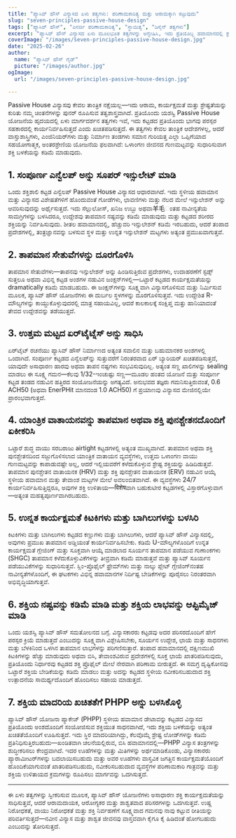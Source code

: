 ```yaml
---
title: "ಪ್ಯಾಸಿವ್ ಹೌಸ್ ವಿನ್ಯಾಸದ ಏಳು ತತ್ವಗಳು: ಪರಿಣಾಮಕಾರಿತ್ವ ಮತ್ತು ಆರಾಮಕ್ಕಾಗಿ ಕಟ್ಟುವುದು"
slug: "seven-principles-passive-house-design"
tags: ["ಪ್ಯಾಸಿವ್ ಹೌಸ್", "ಎನರ್ಜಿ ಪರಿಣಾಮಕಾರಿತ್ವ", "ಸ್ಥಾಯಿತ್ವ", "ಡಿಸೈನ್ ತತ್ವಗಳು"]
excerpt: "ಪ್ಯಾಸಿವ್ ಹೌಸ್ ವಿನ್ಯಾಸದ ಏಳು ಮೂಲಭೂತ ತತ್ವಗಳನ್ನು ಅನ್ವೇಷಿಸಿ, ಇದು ಪ್ರತಿಯೊಬ್ಬ ಹವಾಮಾನದಲ್ಲಿ ಶ್ರೇಷ್ಠ ಶಕ್ತಿ ಕಾರ್ಯಕ್ಷಮತೆ, ಅತ್ಯುತ್ತಮ ಒಳಾಂಗಣ ವಾಯು ಗುಣಮಟ್ಟ ಮತ್ತು ಶಾಶ್ವತ ಆರಾಮವನ್ನು ಖಾತರಿಪಡಿಸುತ್ತದೆ."
coverImage: "/images/seven-principles-passive-house-design.jpg"
date: "2025-02-26"
author:
  name: "ಪ್ಯಾಸಿವ್ ಹೌಸ್ ಗೈಡ್"
  picture: "/images/author.jpg"
ogImage:
  url: "/images/seven-principles-passive-house-design.jpg"

---
```

Passive House ವಿನ್ಯಾಸವು ಕೇವಲ ತಾಂತ್ರಿಕ ನಕ್ಷೆಯಲ್ಲ—ಇದು ಆರಾಮ, ಕಾರ್ಯಕ್ಷಮತೆ ಮತ್ತು ಶ್ರೇಷ್ಟತೆಯನ್ನು ಕುರಿತು ನಮ್ಮ ಚಿಂತನೆಗಳನ್ನು ಪುನರ್ ರೂಪಿಸುವ ತತ್ವಶಾಸ್ತ್ರವಾಗಿದೆ. ಪ್ರತಿಯೊಂದು ಯಶಸ್ವಿ Passive House ಯೋಜನೆಯ ಹೃದಯದಲ್ಲಿ ಏಳು ಮಾರ್ಗದರ್ಶನ ತತ್ವಗಳು ಇವೆ, ಇದು ಕಟ್ಟಡದ ಪ್ರತಿಯೊಂದು ಭಾಗವು ಪರಸ್ಪರ ಸಹಕಾರದಲ್ಲಿ ಕಾರ್ಯನಿರ್ವಹಿಸುತ್ತದೆ ಎಂದು ಖಚಿತಪಡಿಸುತ್ತದೆ. ಈ ತತ್ವಗಳು ಕೇವಲ ತಾಂತ್ರಿಕ ಆದೇಶಗಳಲ್ಲ, ಆದರೆ ವಾಸ್ತುಶಾಸ್ತ್ರಿಗಳು, ಎಂಜಿನಿಯರ್‌ಗಳು ಮತ್ತು ನಿರ್ಮಾಣ ತಂಡಗಳು ಸಮಾನ ಗುರಿಯತ್ತ ಎಲ್ಲಾ ಒಪ್ಪಿಗೆಯಾದ ಸಹಯೋಗಾತ್ಮಕ, ಅಂತರಶ್ರೇಣಿಯ ಯೋಜನೆಯ ಫಲವಾಗಿದೆ: ಒಳಾಂಗಣ ಜೀವನದ ಗುಣಮಟ್ಟವನ್ನು ಸುಧಾರಿಸುವಾಗ ಶಕ್ತಿ ಬಳಕೆಯನ್ನು ಕಡಿಮೆ ಮಾಡುವುದು.

## 1. ಸಂಪೂರ್ಣ ಎನ್ವೆಲಪ್ ಅನ್ನು ಸೂಪರ್ ಇನ್ಸುಲೇಟ್ ಮಾಡಿ

ಒಂದು ಶಕ್ತಿಶಾಲಿ ಕಟ್ಟಡ ಎನ್ವೆಲಪ್ Passive House ವಿನ್ಯಾಸದ ಆಧಾರವಾಗಿದೆ. ಇದು ಸ್ಥಳೀಯ ಹವಾಮಾನ ಮತ್ತು ವಿನ್ಯಾಸದ ವಿಶೇಷತೆಗಳಿಗೆ ಹೊಂದುವಂತೆ ಗೋಡೆಗಳು, ಛಾವಣಿಗಳು ಮತ್ತು ನೆಲದ ಮೇಲೆ ಇನ್ಸುಲೇಶನ್ ಅನ್ನು ಆವರಿಸುವುದನ್ನು ಅರ್ಥೈಸುತ್ತದೆ. ಇದು ಸೆಲ್ಲುಲೋಸ್, ಖನಿಜ ಉಬ್ಬು ಅಥವಾ羊毛ಂತಹ ನಾವೀನ್ಯತೆಯ ಸಾಮಗ್ರಿಗಳನ್ನು ಬಳಸಿದರೂ, ಉದ್ದೇಶವು ತಾಪಮಾನ ನಷ್ಟವನ್ನು ಕಡಿಮೆ ಮಾಡುವುದು ಮತ್ತು ಕಟ್ಟಡದ ಶರೀರದ ಶಕ್ತಿಯನ್ನು ನಿರ್ವಹಿಸುವುದು. ಶೀತಲ ಹವಾಮಾನದಲ್ಲಿ, ಹೆಚ್ಚುವರಿ ಇನ್ಸುಲೇಶನ್ ಕಡಿಮೆ ಇರಬಹುದು, ಆದರೆ ತಂಪಾದ ಪ್ರದೇಶಗಳಲ್ಲಿ, ತಂತ್ರಜ್ಞಾನವನ್ನು ಬಳಸುವ ಸ್ಥಳ ಮತ್ತು ಉನ್ನತ ಇನ್ಸುಲೇಶನ್ ಮಟ್ಟಗಳು ಅತ್ಯಂತ ಪ್ರಮುಖವಾಗುತ್ತವೆ.
## 2. ತಾಪಮಾನ ಸೇತುವೆಗಳನ್ನು ದೂರಗೊಳಿಸಿ

ತಾಪಮಾನ ಸೇತುವೆಗಳು—ತಾಪನವು ಇನ್ಸುಲೇಶನ್ ಅನ್ನು ಹಿಂಡಿಸುತ್ತಿರುವ ಪ್ರದೇಶಗಳು, ಉದಾಹರಣೆಗೆ ಸ್ಟಡ್ಸ್ ಸುತ್ತಲೂ ಅಥವಾ ವಿಭಿನ್ನ ಕಟ್ಟಡ ಅಂಶಗಳ ನಡುವಿನ ಜಂಕ್ಷನ್‌ಗಳಲ್ಲಿ—ಒಟ್ಟಾರೆ ಕಟ್ಟಡದ ಕಾರ್ಯಕ್ಷಮತೆಯನ್ನು dramatically ಕಡಿಮೆ ಮಾಡಬಹುದು. ಈ ಜಂಕ್ಷನ್‌ಗಳನ್ನು ಸೂಕ್ಷ್ಮವಾಗಿ ವಿನ್ಯಾಸಗೊಳಿಸುವ ಮತ್ತು ನಿರ್ಮಿಸುವ ಮೂಲಕ, ಪ್ಯಾಸಿವ್ ಹೌಸ್ ಯೋಜನೆಗಳು ಈ ದುರ್ಬಲ ಸ್ಥಳಗಳನ್ನು ದೂರಗೊಳಿಸುತ್ತವೆ. ಇದು ಉದ್ದೇಶಿತ R-ಮೌಲ್ಯಗಳನ್ನು ಕಾಯ್ದುಕೊಳ್ಳುವುದರಲ್ಲಿ ಮಾತ್ರ ಸಹಾಯವಿಲ್ಲ, ಆದರೆ ಕಾಲಕಾಲಕ್ಕೆ ಸಂಕ್ಷಿಪ್ತ ಮತ್ತು ಹಾನಿಯಾದಂತೆ ತೇವದ ಉದ್ದೇಶವನ್ನು ತಡೆಯುತ್ತದೆ.

## 3. ಉತ್ತಮ ಮಟ್ಟದ ಏರ್‌ಟೈಟ್ನೆಸ್ ಅನ್ನು ಸಾಧಿಸಿ

ಏರ್‌ಟೈಟ್ ರಚನೆಯು ಪ್ಯಾಸಿವ್ ಹೌಸ್ ನಿರ್ಮಾಣದ ಅತ್ಯಂತ ಸವಾಲಿನ ಮತ್ತು ಬಹುಮಾನಕರ ಅಂಶಗಳಲ್ಲಿ ಒಂದಾಗಿದೆ. ಸಂಪೂರ್ಣ ಕಟ್ಟಡದ ಎನ್ವೆಲಪ್‌ನ್ನು ಸುತ್ತುವರೆಗೆ ನಿರಂತರವಾದ ಏರ್ ಬ್ಯಾರಿಯರ್ ಖಚಿತಪಡಿಸುತ್ತದೆ, ಯಾವುದೇ ಅಸಾಧಾರಣ ಹಾರವು ಅಥವಾ ತಾಪನ ನಷ್ಟಗಳು ಸಂಭವಿಸುವುದಿಲ್ಲ. ಅತ್ಯಂತ ಸಣ್ಣ ಖಾಲಿಗಳನ್ನು sealing ಮಾಡಲು ಈ ಸೂಕ್ಷ್ಮ ಗಮನ—ಕೆಲವು 1/32-ಇಂಚುಷ್ಟು ಸಣ್ಣ—ಮೂಡಲ ಹಂತದ ಯೋಜನೆ ಮತ್ತು ಸಂಪೂರ್ಣ ಕಟ್ಟಡ ತಂಡದ ನಡುವಿನ ಹತ್ತಿರದ ಸಂಯೋಜನೆಯನ್ನು ಅಗತ್ಯವಿದೆ. ಅನುಭವದ ತಜ್ಞರು ಗಮನಿಸುತ್ತಿರುವಂತೆ, 0.6 ACH50 (ಅಥವಾ EnerPHit ಮಾನದಂಡ 1.0 ACH50) ಗೆ ಪ್ರಯಾಣವು ವಿನ್ಯಾಸದ ಮೇಜಿನಲ್ಲಿಯೇ ಪ್ರಾರಂಭವಾಗುತ್ತದೆ.
## 4. ಯಾಂತ್ರಿಕ ವಾತಾಯನವನ್ನು ತಾಪಮಾನ ಅಥವಾ ಶಕ್ತಿ ಪುನಶ್ಚೇತನದೊಂದಿಗೆ ಏಕೀಕರಿಸಿ

ಒಟ್ಟಾರೆ ಶುದ್ಧ ವಾಯು ಸರಬರಾಜು airtight ಕಟ್ಟಡಗಳಲ್ಲಿ ಅತ್ಯಂತ ಮುಖ್ಯವಾಗಿದೆ. ತಾಪಮಾನ ಅಥವಾ ಶಕ್ತಿ ಪುನಶ್ಚೇತನದಿಂದ ಸಜ್ಜುಗೊಳಿಸಲಾದ ಯಾಂತ್ರಿಕ ವಾತಾಯನ ವ್ಯವಸ್ಥೆಗಳು, ಉತ್ತಮ ಒಳಾಂಗಣ ವಾಯು ಗುಣಮಟ್ಟವನ್ನು ಕಾಪಾಡುವಷ್ಟೇ ಅಲ್ಲ, ಆದರೆ ಇಲ್ಲಿಯವರೆಗೆ ಕಳೆದುಕೊಳ್ಳುವ ಶ್ರೇಷ್ಟ ಶಕ್ತಿಯನ್ನು ಹಿಡಿದಿಡುತ್ತವೆ. ತಾಪಮಾನ ಪುನಶ್ಚೇತನ ವಾತಾಯನಕ (HRV) ಮತ್ತು ಶಕ್ತಿ ಪುನಶ್ಚೇತನ ವಾತಾಯನಕ (ERV) ನಡುವಿನ ಆಯ್ಕೆ ಸ್ಥಳೀಯ ಹವಾಮಾನ ಮತ್ತು ತೇವಾಂಶ ಮಟ್ಟಗಳ ಮೇಲೆ ಅವಲಂಬಿತವಾಗಿದೆ. ಈ ವ್ಯವಸ್ಥೆಗಳು 24/7 ಕಾರ್ಯನಿರ್ವಹಿಸುತ್ತಿದ್ದರೂ, ಅವುಗಳ ಶಕ್ತಿ ಉಳಿತಾಯ—विशेषವಾಗಿ ಬಹುಕುಟೀರ ಕಟ್ಟಡಗಳಲ್ಲಿ ವಿಸ್ತಾರಗೊಳ್ಳುವಾಗ—ಅತ್ಯಂತ ಮಹತ್ವಪೂರ್ಣವಾಗಿರಬಹುದು.

## 5. ಉನ್ನತ ಕಾರ್ಯಕ್ಷಮತೆ ಕಿಟಕಿಗಳು ಮತ್ತು ಬಾಗಿಲುಗಳನ್ನು ಬಳಸಿರಿ

ಕಿಟಕಿಗಳು ಮತ್ತು ಬಾಗಿಲುಗಳು ಕಟ್ಟಡದ ಕಣ್ಣುಗಳು ಮತ್ತು ಬಾಗಿಲುಗಳು, ಆದರೆ ಪ್ಯಾಸಿವ್ ಹೌಸ್ ವಿನ್ಯಾಸದಲ್ಲಿ, ಅವುಗಳು ಪ್ರಮುಖ ತಾಪಮಾನ ಅಡ್ಡಿಯಂತೆ ಕಾರ್ಯನಿರ್ವಹಿಸಬೇಕು. ಕಡಿಮೆ U-ಮೌಲ್ಯಗಳೊಂದಿಗೆ ಉನ್ನತ ಕಾರ್ಯಕ್ಷಮತೆ ಗ್ಲೇಜಿಂಗ್ ಮತ್ತು ಸೂಕ್ತವಾಗಿ ಆಯ್ಕೆ ಮಾಡಲಾದ ಸೂರ್ಯನ ತಾಪಮಾನ ಪಡೆಯುವ ಗುಣಾಂಕಗಳು (SHGC) ತಾಪಮಾನ ಕಳೆದುಕೊಳ್ಳುವಿಕೆಗಳನ್ನು ತೀವ್ರವಾಗಿ ಕಡಿಮೆ ಮಾಡುತ್ತವೆ ಮತ್ತು ಪ್ಯಾಸಿವ್ ಸೂರ್ಯನ ಪಡೆಯುವಿಕೆಗಳನ್ನು ಸುಧಾರಿಸುತ್ತವೆ. ಸ್ಲಿಂ-ಪ್ರೊಫೈಲ್ ಫ್ರೇಮ್‌ಗಳು ಮತ್ತು ನಾಲ್ಕು ಪ್ಲೇಟ್ ಗ್ಲೇಜಿಂಗ್‌ನಂತಹ ನಾವೀನ್ಯತೆಗಳೊಂದಿಗೆ, ಈ ಘಟಕಗಳು ವಿಭಿನ್ನ ಹವಾಮಾನಗಳ ನಿರ್ದಿಷ್ಟ ಬೇಡಿಕೆಗಳನ್ನು ಪೂರೈಸಲು ನಿರಂತರವಾಗಿ ಅಭಿವೃದ್ಧಿಯಾಗುತ್ತವೆ.
## 6. ಶಕ್ತಿಯ ನಷ್ಟವನ್ನು ಕಡಿಮೆ ಮಾಡಿ ಮತ್ತು ಶಕ್ತಿಯ ಲಾಭವನ್ನು ಆಪ್ಟಿಮೈಜ್ ಮಾಡಿ

ಒಂದು ಯಶಸ್ವಿ ಪ್ಯಾಸಿವ್ ಹೌಸ್ ಸಮತೋಲನದ ಬಗ್ಗೆ. ವಿನ್ಯಾಸಕಾರರು ಕಟ್ಟಡವು ಅದರ ಪರಿಸರದೊಂದಿಗೆ ಹೇಗೆ ಪರಸ್ಪರ ಕ್ರಿಯೆ ಮಾಡುತ್ತದೆ ಎಂಬುದನ್ನು ಸೂಕ್ಷ್ಮವಾಗಿ ವಿಶ್ಲೇಷಿಸಬೇಕು, ಸೂರ್ಯನ ಉದ್ದೇಶ, ಛಾಯೆ ಮತ್ತು ಸಾಧನಗಳು ಮತ್ತು ಬೆಳಕಿನಿಂದ ಒಳಗಿನ ತಾಪಮಾನ ಲಾಭಗಳನ್ನು ಪರಿಗಣಿಸುತ್ತಾರೆ. ತಂಪಾದ ಹವಾಮಾನದಲ್ಲಿ ದಕ್ಷಿಣಮುಖಿ ಕಿಟಕಿಗಳನ್ನು ಹೆಚ್ಚು ಮಾಡುವುದು ಅಥವಾ ಬಿಸಿ, ತೇವಾಂಶವಿರುವ ಪ್ರದೇಶಗಳಲ್ಲಿ ಸೂಕ್ತ ಛಾಯೆ ಖಾತರಿಪಡಿಸುವುದು, ಪ್ರತಿಯೊಂದು ನಿರ್ಧಾರವು ಕಟ್ಟಡದ ಶಕ್ತಿ ಪ್ರೊಫೈಲ್ ಮೇಲೆ ನೇರವಾಗಿ ಪರಿಣಾಮ ಬೀರುತ್ತದೆ. ಈ ಸಮಗ್ರ ದೃಷ್ಟಿಕೋನವು ಒಟ್ಟಾರೆ ಶಕ್ತಿಯ ಬೇಡಿಕೆಯನ್ನು ಕಡಿಮೆ ಮಾಡಲು ಮತ್ತು ಅದನ್ನು ಕಟ್ಟಡದ ಸ್ಥಳೀಯ ನವೀಕರಿಸಬಹುದಾದ ಶಕ್ತಿ ಉತ್ಪಾದನೆಯ ಸಾಮರ್ಥ್ಯದೊಂದಿಗೆ ಹೊಂದಿಸಲು ಸಹಾಯ ಮಾಡುತ್ತದೆ.

## 7. ಶಕ್ತಿಯ ಮಾದರಿಯ ಖಚಿತತೆಗೆ PHPP ಅನ್ನು ಬಳಸಿಕೊಳ್ಳಿ

ಪ್ಯಾಸಿವ್ ಹೌಸ್ ಯೋಜನಾ ಪ್ಯಾಕೇಜ್ (PHPP) ಸ್ಥಳೀಯ ಹವಾಮಾನ ಡೇಟಾವನ್ನು ಕಟ್ಟಡದ ವಿನ್ಯಾಸದ ಪ್ರತಿಯೊಂದು ಅಂಶದೊಂದಿಗೆ ಸಂಯೋಜಿಸುವ ಶಕ್ತಿಯುತ ಸಾಧನವಾಗಿದೆ, ಇದು ಶಕ್ತಿಯ ಬಳಕೆಯನ್ನು ಅತ್ಯಂತ ಖಚಿತತೆಯೊಂದಿಗೆ ಊಹಿಸುತ್ತದೆ. ಇದು ಸ್ಥಿರ ಮಾದರಿಯಾಗಿದ್ದು, ಕೆಲವೊಮ್ಮೆ ಶ್ರೇಷ್ಟ ಲೋಡ್‌ಗಳನ್ನು ಕಡಿಮೆ ಪ್ರತಿನಿಧಿಸುತ್ತಿರಬಹುದು—ಖಂಡಿತವಾಗಿ ಚಲನೆಯಲ್ಲಿರುವ, ಬಿಸಿ ಹವಾಮಾನದಲ್ಲಿ—PHPP ವಿನ್ಯಾಸ ತಂತ್ರಗಳನ್ನು ಶುದ್ಧೀಕರಿಸಲು ಕೇಂದ್ರವಾಗಿದೆ. ಇದರ ಊಹೆಗಳನ್ನು ಮತ್ತು ಮಿತಿಗಳನ್ನು ಅರ್ಥಮಾಡಿಕೊಂಡು, ವಿನ್ಯಾಸಕಾರರು ಪ್ಯಾರಾಮೀಟರ್‌ಗಳನ್ನು ಬದಲಾಯಿಸಬಹುದು ಮತ್ತು ಅವರ ಊಹೆಗಳು ವಾಸ್ತವಿಕ ಜಗತ್ತಿನ ಕಾರ್ಯಕ್ಷಮತೆಯೊಂದಿಗೆ ಹೊಂದಿಕೆಯಾಗುವಂತೆ ಖಾತರಿಪಡಿಸಬಹುದು, ನವೀಕರಿಸಬಹುದಾದ ವ್ಯವಸ್ಥೆಗಳ ಪರಿಣಾಮಕಾರಿ ಗಾತ್ರವನ್ನು ಮತ್ತು ಶಕ್ತಿಯ ಉಳಿತಾಯದ ಕ್ರಮಗಳನ್ನು ರೂಪಿಸಲು ಮಾರ್ಗವನ್ನು ಒದಗಿಸುತ್ತದೆ.

---

ಈ ಏಳು ತತ್ವಗಳನ್ನು ಸ್ವೀಕರಿಸುವ ಮೂಲಕ, ಪ್ಯಾಸಿವ್ ಹೌಸ್ ಯೋಜನೆಗಳು ಅಸಾಧಾರಣ ಶಕ್ತಿ ಕಾರ್ಯಕ್ಷಮತೆಯನ್ನು ಸಾಧಿಸುತ್ತವೆ, ಆದರೆ ಆರಾಮದಾಯಕ, ಆರೋಗ್ಯಕರ ಮತ್ತು ಶಾಶ್ವತವಾದ ಪರಿಸರಗಳನ್ನು ಒದಗಿಸುತ್ತವೆ. ಉಷ್ಣ ನಿರೋಧಕತೆ, ವಾಯು ನಿರೋಧಕತೆ ಮತ್ತು ಶಕ್ತಿ ನಿರ್ವಹಣೆಗೆ ಸೂಕ್ಷ್ಮವಾದ ಗಮನವು ನಾವು ಕಟ್ಟುವ ರೀತಿಯನ್ನು ಪರಿವರ್ತಿಸುತ್ತದೆ—ನವೀನ ವಿನ್ಯಾಸ ಮತ್ತು ಶಾಶ್ವತ ಜೀವನವು ವಾಸ್ತವವಾಗಿ ಕೈಗೂ ಕೈ ಹಿಡಿದಂತೆ ಹೋಗಬಹುದು ಎಂಬುದನ್ನು ತೋರಿಸುತ್ತದೆ.
